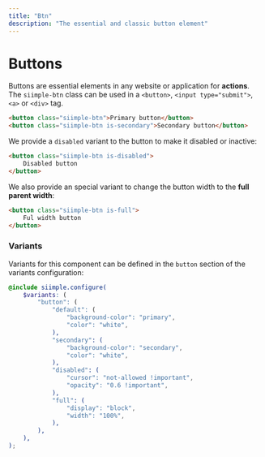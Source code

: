 ```yaml
---
title: "Btn"
description: "The essential and classic button element"
---
```


# Buttons

Buttons are essential elements in any website or application for **actions**. The `siimple-btn` class can be used in a `<button>`, `<input type="submit">`, `<a>` or `<div>` tag.

```html live=true align=center
<button class="siimple-btn">Primary button</button>
<button class="siimple-btn is-secondary">Secondary button</button>
```

We provide a `disabled` variant to the button to make it disabled or inactive:

```html live=true align=center
<button class="siimple-btn is-disabled">
    Disabled button
</button>
```

We also provide an special variant to change the button width to the **full parent width**:

```html live=true
<button class="siimple-btn is-full">
    Ful width button
</button>
```

### Variants

Variants for this component can be defined in the `button` section of the variants configuration:

```scss
@include siimple.configure(
    $variants: (
        "button": (
            "default": (
                "background-color": "primary",
                "color": "white",
            ),
            "secondary": (
                "background-color": "secondary",
                "color": "white",
            ),
            "disabled": (
                "cursor": "not-allowed !important",
                "opacity": "0.6 !important",
            ),
            "full": (
                "display": "block",
                "width": "100%",
            ),
        ),
    ),
);
```
